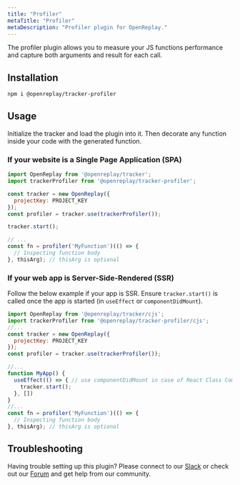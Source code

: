 ```yaml
---
title: "Profiler"
metaTitle: "Profiler"
metaDescription: "Profiler plugin for OpenReplay."
---
```


The profiler plugin allows you to measure your JS functions performance and capture both arguments and result for each call.

## Installation

```bash
npm i @openreplay/tracker-profiler
```

## Usage

Initialize the tracker and load the plugin into it. Then decorate any function inside your code with the generated function.

### If your website is a Single Page Application (SPA)

```js
import OpenReplay from '@openreplay/tracker';
import trackerProfiler from '@openreplay/tracker-profiler';

const tracker = new OpenReplay({
  projectKey: PROJECT_KEY
});
const profiler = tracker.use(trackerProfiler());

tracker.start();

// ...
const fn = profiler('MyFunction')(() => {
  // Inspecting function body
}, thisArg); // thisArg is optional
```

### If your web app is Server-Side-Rendered (SSR)

Follow the below example if your app is SSR. Ensure `tracker.start()` is called once the app is started (in `useEffect` or `componentDidMount`).

```js
import OpenReplay from '@openreplay/tracker/cjs';
import trackerProfiler from '@openreplay/tracker-profiler/cjs';
//...
const tracker = new OpenReplay({
  projectKey: PROJECT_KEY
});
const profiler = tracker.use(trackerProfiler());

//...
function MyApp() {
  useEffect(() => { // use componentDidMount in case of React Class Component
    tracker.start();
  }, [])
}
//...
const fn = profiler('MyFunction')(() => {
  // Inspecting function body
}, thisArg); // thisArg is optional

```

## Troubleshooting

Having trouble setting up this plugin? Please connect to our [Slack](https://slack.openreplay.com) or check out our [Forum](https://forum.openreplay.com) and get help from our community.